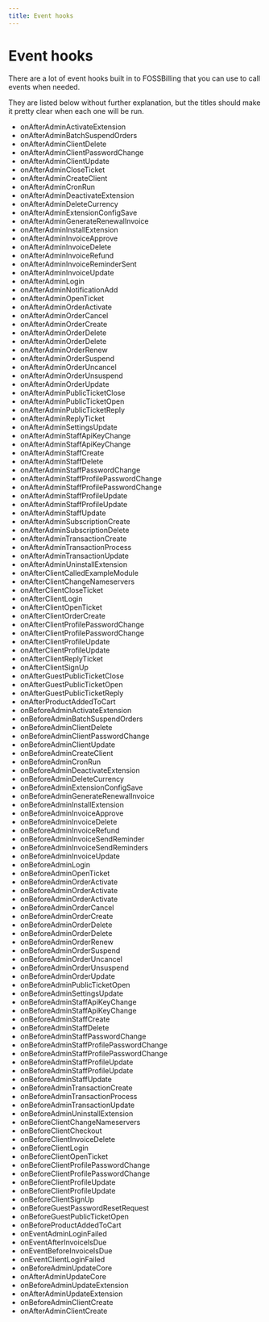 ```yaml
---
title: Event hooks
---
```


# Event hooks

There are a lot of event hooks built in to FOSSBilling that you can use to call events when needed. 

They are listed below without further explanation, but the titles should make it pretty clear when each one will be run. 

* onAfterAdminActivateExtension
* onAfterAdminBatchSuspendOrders
* onAfterAdminClientDelete
* onAfterAdminClientPasswordChange
* onAfterAdminClientUpdate
* onAfterAdminCloseTicket
* onAfterAdminCreateClient
* onAfterAdminCronRun
* onAfterAdminDeactivateExtension
* onAfterAdminDeleteCurrency
* onAfterAdminExtensionConfigSave
* onAfterAdminGenerateRenewalInvoice
* onAfterAdminInstallExtension
* onAfterAdminInvoiceApprove
* onAfterAdminInvoiceDelete
* onAfterAdminInvoiceRefund
* onAfterAdminInvoiceReminderSent
* onAfterAdminInvoiceUpdate
* onAfterAdminLogin
* onAfterAdminNotificationAdd
* onAfterAdminOpenTicket
* onAfterAdminOrderActivate
* onAfterAdminOrderCancel
* onAfterAdminOrderCreate
* onAfterAdminOrderDelete
* onAfterAdminOrderDelete
* onAfterAdminOrderRenew
* onAfterAdminOrderSuspend
* onAfterAdminOrderUncancel
* onAfterAdminOrderUnsuspend
* onAfterAdminOrderUpdate
* onAfterAdminPublicTicketClose
* onAfterAdminPublicTicketOpen
* onAfterAdminPublicTicketReply
* onAfterAdminReplyTicket
* onAfterAdminSettingsUpdate
* onAfterAdminStaffApiKeyChange
* onAfterAdminStaffApiKeyChange
* onAfterAdminStaffCreate
* onAfterAdminStaffDelete
* onAfterAdminStaffPasswordChange
* onAfterAdminStaffProfilePasswordChange
* onAfterAdminStaffProfilePasswordChange
* onAfterAdminStaffProfileUpdate
* onAfterAdminStaffProfileUpdate
* onAfterAdminStaffUpdate
* onAfterAdminSubscriptionCreate
* onAfterAdminSubscriptionDelete
* onAfterAdminTransactionCreate
* onAfterAdminTransactionProcess
* onAfterAdminTransactionUpdate
* onAfterAdminUninstallExtension
* onAfterClientCalledExampleModule
* onAfterClientChangeNameservers
* onAfterClientCloseTicket
* onAfterClientLogin
* onAfterClientOpenTicket
* onAfterClientOrderCreate
* onAfterClientProfilePasswordChange
* onAfterClientProfilePasswordChange
* onAfterClientProfileUpdate
* onAfterClientProfileUpdate
* onAfterClientReplyTicket
* onAfterClientSignUp
* onAfterGuestPublicTicketClose
* onAfterGuestPublicTicketOpen
* onAfterGuestPublicTicketReply
* onAfterProductAddedToCart
* onBeforeAdminActivateExtension
* onBeforeAdminBatchSuspendOrders
* onBeforeAdminClientDelete
* onBeforeAdminClientPasswordChange
* onBeforeAdminClientUpdate
* onBeforeAdminCreateClient
* onBeforeAdminCronRun
* onBeforeAdminDeactivateExtension
* onBeforeAdminDeleteCurrency
* onBeforeAdminExtensionConfigSave
* onBeforeAdminGenerateRenewalInvoice
* onBeforeAdminInstallExtension
* onBeforeAdminInvoiceApprove
* onBeforeAdminInvoiceDelete
* onBeforeAdminInvoiceRefund
* onBeforeAdminInvoiceSendReminder
* onBeforeAdminInvoiceSendReminders
* onBeforeAdminInvoiceUpdate
* onBeforeAdminLogin
* onBeforeAdminOpenTicket
* onBeforeAdminOrderActivate
* onBeforeAdminOrderActivate
* onBeforeAdminOrderActivate
* onBeforeAdminOrderCancel
* onBeforeAdminOrderCreate
* onBeforeAdminOrderDelete
* onBeforeAdminOrderDelete
* onBeforeAdminOrderRenew
* onBeforeAdminOrderSuspend
* onBeforeAdminOrderUncancel
* onBeforeAdminOrderUnsuspend
* onBeforeAdminOrderUpdate
* onBeforeAdminPublicTicketOpen
* onBeforeAdminSettingsUpdate
* onBeforeAdminStaffApiKeyChange
* onBeforeAdminStaffApiKeyChange
* onBeforeAdminStaffCreate
* onBeforeAdminStaffDelete
* onBeforeAdminStaffPasswordChange
* onBeforeAdminStaffProfilePasswordChange
* onBeforeAdminStaffProfilePasswordChange
* onBeforeAdminStaffProfileUpdate
* onBeforeAdminStaffProfileUpdate
* onBeforeAdminStaffUpdate
* onBeforeAdminTransactionCreate
* onBeforeAdminTransactionProcess
* onBeforeAdminTransactionUpdate
* onBeforeAdminUninstallExtension
* onBeforeClientChangeNameservers
* onBeforeClientCheckout
* onBeforeClientInvoiceDelete
* onBeforeClientLogin
* onBeforeClientOpenTicket
* onBeforeClientProfilePasswordChange
* onBeforeClientProfilePasswordChange
* onBeforeClientProfileUpdate
* onBeforeClientProfileUpdate
* onBeforeClientSignUp
* onBeforeGuestPasswordResetRequest
* onBeforeGuestPublicTicketOpen
* onBeforeProductAddedToCart
* onEventAdminLoginFailed
* onEventAfterInvoiceIsDue
* onEventBeforeInvoiceIsDue
* onEventClientLoginFailed
* onBeforeAdminUpdateCore
* onAfterAdminUpdateCore
* onBeforeAdminUpdateExtension
* onAfterAdminUpdateExtension
* onBeforeAdminClientCreate
* onAfterAdminClientCreate
